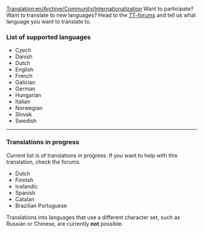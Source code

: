 [[Translation:en/Archive/Community/Internationalization]]
Want to participate? Want to translate to new languages? Head to the [http://www.tt-forums.net/viewtopic.php?t=7924 TT-forums] and tell us what language you want to translate to.


===List of supported languages===
*Czech
*Danish
*Dutch
*English
*French
*Galician
*German
*Hungarian
*Italian
*Norwegian
*Slovak
*Swedish 


----
===Translations in progress===
Current list is of translations in progress. If you want to help with this translation, check the forums.
*Dutch
*Finnish
*Icelandic
*Spanish
*Catalan
*Brazilian Portuguese


Translations into languages that use a different character set, such as Russian or Chinese, are currently '''not''' possible.